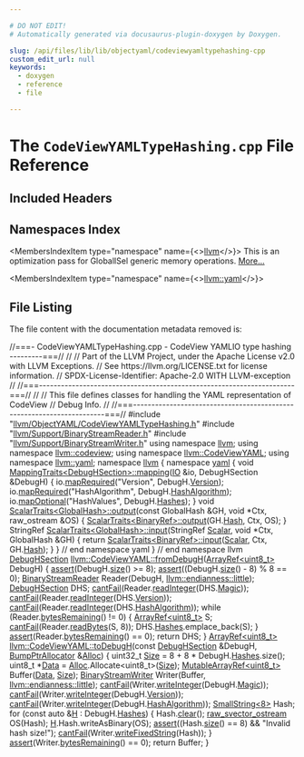 ```yaml
---

# DO NOT EDIT!
# Automatically generated via docusaurus-plugin-doxygen by Doxygen.

slug: /api/files/lib/lib/objectyaml/codeviewyamltypehashing-cpp
custom_edit_url: null
keywords:
  - doxygen
  - reference
  - file

---
```





# The `CodeViewYAMLTypeHashing.cpp` File Reference

<DoxygenPage pluginConfig={pluginConfig}>



## Included Headers

<IncludesList>
<IncludesListItem
  filePath="llvm/ObjectYAML/CodeViewYAMLTypeHashing.h"
  permalink="/docs/api/files/include/include/llvm/include/llvm/objectyaml/codeviewyamltypehashing-h"
  isLocal="true" />
<IncludesListItem
  filePath="llvm/Support/BinaryStreamReader.h"
  permalink="/docs/api/files/include/include/llvm/include/llvm/support/binarystreamreader-h"
  isLocal="true" />
<IncludesListItem
  filePath="llvm/Support/BinaryStreamWriter.h"
  permalink="/docs/api/files/include/include/llvm/include/llvm/support/binarystreamwriter-h"
  isLocal="true" />
</IncludesList>

## Namespaces Index

<MembersIndex>

<MembersIndexItem
  type="namespace"
  name={<><a href="/docs/api/namespaces/llvm">llvm</a></>}>
This is an optimization pass for GlobalISel generic memory operations. <a href="/docs/api/namespaces/llvm/#details">More...</a>
</MembersIndexItem>

<MembersIndexItem
  type="namespace"
  name={<><a href="/docs/api/namespaces/llvm/yaml">llvm::yaml</a></>}>
</MembersIndexItem>

</MembersIndex>


## File Listing

The file content with the documentation metadata removed is:

<ProgramListing>

<Link id="l00001" /><CodeLine lineNumber="1"><Highlight kind="comment">//===- CodeViewYAMLTypeHashing.cpp - CodeView YAMLIO type hashing ---------===//</Highlight><Highlight kind="normal"></Highlight></CodeLine>
<Link id="l00002" /><CodeLine lineNumber="2"><Highlight kind="normal"></Highlight><Highlight kind="comment">//</Highlight><Highlight kind="normal"></Highlight></CodeLine>
<Link id="l00003" /><CodeLine lineNumber="3"><Highlight kind="normal"></Highlight><Highlight kind="comment">// Part of the LLVM Project, under the Apache License v2.0 with LLVM Exceptions.</Highlight><Highlight kind="normal"></Highlight></CodeLine>
<Link id="l00004" /><CodeLine lineNumber="4"><Highlight kind="normal"></Highlight><Highlight kind="comment">// See https://llvm.org/LICENSE.txt for license information.</Highlight><Highlight kind="normal"></Highlight></CodeLine>
<Link id="l00005" /><CodeLine lineNumber="5"><Highlight kind="normal"></Highlight><Highlight kind="comment">// SPDX-License-Identifier: Apache-2.0 WITH LLVM-exception</Highlight><Highlight kind="normal"></Highlight></CodeLine>
<Link id="l00006" /><CodeLine lineNumber="6"><Highlight kind="normal"></Highlight><Highlight kind="comment">//</Highlight><Highlight kind="normal"></Highlight></CodeLine>
<Link id="l00007" /><CodeLine lineNumber="7"><Highlight kind="normal"></Highlight><Highlight kind="comment">//===----------------------------------------------------------------------===//</Highlight><Highlight kind="normal"></Highlight></CodeLine>
<Link id="l00008" /><CodeLine lineNumber="8"><Highlight kind="normal"></Highlight><Highlight kind="comment">//</Highlight><Highlight kind="normal"></Highlight></CodeLine>
<Link id="l00009" /><CodeLine lineNumber="9"><Highlight kind="normal"></Highlight><Highlight kind="comment">// This file defines classes for handling the YAML representation of CodeView</Highlight><Highlight kind="normal"></Highlight></CodeLine>
<Link id="l00010" /><CodeLine lineNumber="10"><Highlight kind="normal"></Highlight><Highlight kind="comment">// Debug Info.</Highlight><Highlight kind="normal"></Highlight></CodeLine>
<Link id="l00011" /><CodeLine lineNumber="11"><Highlight kind="normal"></Highlight><Highlight kind="comment">//</Highlight><Highlight kind="normal"></Highlight></CodeLine>
<Link id="l00012" /><CodeLine lineNumber="12"><Highlight kind="normal"></Highlight><Highlight kind="comment">//===----------------------------------------------------------------------===//</Highlight><Highlight kind="normal"></Highlight></CodeLine>
<Link id="l00013" /><CodeLine lineNumber="13"><Highlight kind="normal"></Highlight></CodeLine>
<Link id="l00014" /><CodeLine lineNumber="14"><Highlight kind="normal"></Highlight><Highlight kind="preprocessor">#include &quot;<a href="/docs/api/files/include/include/llvm/include/llvm/objectyaml/codeviewyamltypehashing-h">llvm/ObjectYAML/CodeViewYAMLTypeHashing.h</a>&quot;</Highlight><Highlight kind="normal"></Highlight></CodeLine>
<Link id="l00015" /><CodeLine lineNumber="15"><Highlight kind="normal"></Highlight></CodeLine>
<Link id="l00016" /><CodeLine lineNumber="16"><Highlight kind="normal"></Highlight><Highlight kind="preprocessor">#include &quot;<a href="/docs/api/files/include/include/llvm/include/llvm/support/binarystreamreader-h">llvm/Support/BinaryStreamReader.h</a>&quot;</Highlight><Highlight kind="normal"></Highlight></CodeLine>
<Link id="l00017" /><CodeLine lineNumber="17"><Highlight kind="normal"></Highlight><Highlight kind="preprocessor">#include &quot;<a href="/docs/api/files/include/include/llvm/include/llvm/support/binarystreamwriter-h">llvm/Support/BinaryStreamWriter.h</a>&quot;</Highlight><Highlight kind="normal"></Highlight></CodeLine>
<Link id="l00018" /><CodeLine lineNumber="18"><Highlight kind="normal"></Highlight></CodeLine>
<Link id="l00019" /><CodeLine lineNumber="19"><Highlight kind="normal"></Highlight><Highlight kind="keyword">using namespace </Highlight><Highlight kind="normal"><a href="/docs/api/namespaces/llvm">llvm</a>;</Highlight></CodeLine>
<Link id="l00020" /><CodeLine lineNumber="20"><Highlight kind="normal"></Highlight><Highlight kind="keyword">using namespace </Highlight><Highlight kind="normal"><a href="/docs/api/namespaces/llvm/codeview">llvm::codeview</a>;</Highlight></CodeLine>
<Link id="l00021" /><CodeLine lineNumber="21"><Highlight kind="normal"></Highlight><Highlight kind="keyword">using namespace </Highlight><Highlight kind="normal"><a href="/docs/api/namespaces/llvm/codeviewyaml">llvm::CodeViewYAML</a>;</Highlight></CodeLine>
<Link id="l00022" /><CodeLine lineNumber="22"><Highlight kind="normal"></Highlight><Highlight kind="keyword">using namespace </Highlight><Highlight kind="normal"><a href="/docs/api/namespaces/llvm/yaml">llvm::yaml</a>;</Highlight></CodeLine>
<Link id="l00023" /><CodeLine lineNumber="23"><Highlight kind="normal"></Highlight></CodeLine>
<Link id="l00024" /><CodeLine lineNumber="24"><Highlight kind="normal"></Highlight><Highlight kind="keyword">namespace </Highlight><Highlight kind="normal"><a href="/docs/api/namespaces/llvm">llvm</a> &#123;</Highlight></CodeLine>
<Link id="l00025" /><CodeLine lineNumber="25"><Highlight kind="normal"></Highlight><Highlight kind="keyword">namespace </Highlight><Highlight kind="normal"><a href="/docs/api/namespaces/llvm/yaml">yaml</a> &#123;</Highlight></CodeLine>
<Link id="l00026" /><CodeLine lineNumber="26"><Highlight kind="normal"></Highlight></CodeLine>
<Link id="l00027" /><CodeLine lineNumber="27"><Highlight kind="normal"></Highlight><Highlight kind="keywordtype">void</Highlight><Highlight kind="normal"> <a href="/docs/api/structs/llvm/yaml/mappingtraits">MappingTraits&lt;DebugHSection&gt;::mapping</a>(<a href="/docs/api/classes/llvm/yaml/io">IO</a> &amp;io, DebugHSection &amp;DebugH) &#123;</Highlight></CodeLine>
<Link id="l00028" /><CodeLine lineNumber="28"><Highlight kind="normal">  io.<a href="/docs/api/classes/llvm/yaml/io/#a76b59883a4b23c1cb5c5f55eac119f0d">mapRequired</a>(</Highlight><Highlight kind="stringliteral">&quot;Version&quot;</Highlight><Highlight kind="normal">, DebugH.<a href="/docs/api/structs/llvm/codeviewyaml/debughsection/#a987fed06b7cfb1095cd975117a2b6d65">Version</a>);</Highlight></CodeLine>
<Link id="l00029" /><CodeLine lineNumber="29"><Highlight kind="normal">  io.<a href="/docs/api/classes/llvm/yaml/io/#a76b59883a4b23c1cb5c5f55eac119f0d">mapRequired</a>(</Highlight><Highlight kind="stringliteral">&quot;HashAlgorithm&quot;</Highlight><Highlight kind="normal">, DebugH.<a href="/docs/api/structs/llvm/codeviewyaml/debughsection/#a656cb398ff8c7d0b041c9ed65e548c96">HashAlgorithm</a>);</Highlight></CodeLine>
<Link id="l00030" /><CodeLine lineNumber="30"><Highlight kind="normal">  io.<a href="/docs/api/classes/llvm/yaml/io/#a27dee5b4ee79b39bc614889a4186bbf5">mapOptional</a>(</Highlight><Highlight kind="stringliteral">&quot;HashValues&quot;</Highlight><Highlight kind="normal">, DebugH.<a href="/docs/api/structs/llvm/codeviewyaml/debughsection/#a1d6ca4055e86103346b265346fd067a1">Hashes</a>);</Highlight></CodeLine>
<Link id="l00031" /><CodeLine lineNumber="31"><Highlight kind="normal">&#125;</Highlight></CodeLine>
<Link id="l00032" /><CodeLine lineNumber="32"><Highlight kind="normal"></Highlight></CodeLine>
<Link id="l00033" /><CodeLine lineNumber="33"><Highlight kind="normal"></Highlight><Highlight kind="keywordtype">void</Highlight><Highlight kind="normal"> <a href="/docs/api/structs/llvm/yaml/scalartraits">ScalarTraits&lt;GlobalHash&gt;::output</a>(</Highlight><Highlight kind="keyword">const</Highlight><Highlight kind="normal"> GlobalHash &amp;GH, </Highlight><Highlight kind="keywordtype">void</Highlight><Highlight kind="normal"> &#42;Ctx,</Highlight></CodeLine>
<Link id="l00034" /><CodeLine lineNumber="34"><Highlight kind="normal">                                      raw&#95;ostream &amp;OS) &#123;</Highlight></CodeLine>
<Link id="l00035" /><CodeLine lineNumber="35"><Highlight kind="normal">  <a href="/docs/api/structs/llvm/yaml/scalartraits">ScalarTraits&lt;BinaryRef&gt;::output</a>(GH.<a href="/docs/api/structs/llvm/codeviewyaml/globalhash/#a4085d77e955c1ef12755ee40d47c4636">Hash</a>, Ctx, OS);</Highlight></CodeLine>
<Link id="l00036" /><CodeLine lineNumber="36"><Highlight kind="normal">&#125;</Highlight></CodeLine>
<Link id="l00037" /><CodeLine lineNumber="37"><Highlight kind="normal"></Highlight></CodeLine>
<Link id="l00038" /><CodeLine lineNumber="38"><Highlight kind="normal">StringRef <a href="/docs/api/structs/llvm/yaml/scalartraits">ScalarTraits&lt;GlobalHash&gt;::input</a>(StringRef <a href="/docs/api/namespaces/llvm/yaml/#a388c981224806a01d8de4172d5322d3daf60357a8d17e45793298323f1b372a74">Scalar</a>, </Highlight><Highlight kind="keywordtype">void</Highlight><Highlight kind="normal"> &#42;Ctx,</Highlight></CodeLine>
<Link id="l00039" /><CodeLine lineNumber="39"><Highlight kind="normal">                                          GlobalHash &amp;GH) &#123;</Highlight></CodeLine>
<Link id="l00040" /><CodeLine lineNumber="40"><Highlight kind="normal">  </Highlight><Highlight kind="keywordflow">return</Highlight><Highlight kind="normal"> <a href="/docs/api/structs/llvm/yaml/scalartraits">ScalarTraits&lt;BinaryRef&gt;::input</a>(<a href="/docs/api/namespaces/llvm/yaml/#a388c981224806a01d8de4172d5322d3daf60357a8d17e45793298323f1b372a74">Scalar</a>, Ctx, GH.<a href="/docs/api/structs/llvm/codeviewyaml/globalhash/#a4085d77e955c1ef12755ee40d47c4636">Hash</a>);</Highlight></CodeLine>
<Link id="l00041" /><CodeLine lineNumber="41"><Highlight kind="normal">&#125;</Highlight></CodeLine>
<Link id="l00042" /><CodeLine lineNumber="42"><Highlight kind="normal"></Highlight></CodeLine>
<Link id="l00043" /><CodeLine lineNumber="43"><Highlight kind="normal">&#125; </Highlight><Highlight kind="comment">// end namespace yaml</Highlight><Highlight kind="normal"></Highlight></CodeLine>
<Link id="l00044" /><CodeLine lineNumber="44"><Highlight kind="normal">&#125; </Highlight><Highlight kind="comment">// end namespace llvm</Highlight><Highlight kind="normal"></Highlight></CodeLine>
<Link id="l00045" /><CodeLine lineNumber="45"><Highlight kind="normal"></Highlight></CodeLine>
<Link id="l00046" /><CodeLine lineNumber="46" lineLink="/docs/api/namespaces/llvm/codeviewyaml/#ae656922d1c902f1107654bd1ae01501a"><Highlight kind="normal"><a href="/docs/api/structs/llvm/codeviewyaml/debughsection">DebugHSection</a> <a href="/docs/api/namespaces/llvm/codeviewyaml/#ae656922d1c902f1107654bd1ae01501a">llvm::CodeViewYAML::fromDebugH</a>(<a href="/docs/api/classes/llvm/arrayref">ArrayRef&lt;uint8&#95;t&gt;</a> DebugH) &#123;</Highlight></CodeLine>
<Link id="l00047" /><CodeLine lineNumber="47"><Highlight kind="normal">  <a href="/docs/api/files/lib/lib/target/lib/target/amdgpu/silowercontrolflow-cpp/#a4868c5d81c5ccc98c47aeab6244346a0">assert</a>(DebugH.<a href="/docs/api/classes/llvm/arrayref/#a85ffb6531d4cda988ea81f18d4e56fb7">size</a>() &gt;= 8);</Highlight></CodeLine>
<Link id="l00048" /><CodeLine lineNumber="48"><Highlight kind="normal">  <a href="/docs/api/files/lib/lib/target/lib/target/amdgpu/silowercontrolflow-cpp/#a4868c5d81c5ccc98c47aeab6244346a0">assert</a>((DebugH.<a href="/docs/api/classes/llvm/arrayref/#a85ffb6531d4cda988ea81f18d4e56fb7">size</a>() - 8) % 8 == 0);</Highlight></CodeLine>
<Link id="l00049" /><CodeLine lineNumber="49"><Highlight kind="normal"></Highlight></CodeLine>
<Link id="l00050" /><CodeLine lineNumber="50"><Highlight kind="normal">  <a href="/docs/api/classes/llvm/binarystreamreader">BinaryStreamReader</a> Reader(DebugH, <a href="/docs/api/namespaces/llvm/#ae1e26e57357947b25e392fd18ab000dbaaae6635e044ac56046b2893a529b5114">llvm::endianness::little</a>);</Highlight></CodeLine>
<Link id="l00051" /><CodeLine lineNumber="51"><Highlight kind="normal">  <a href="/docs/api/structs/llvm/codeviewyaml/debughsection">DebugHSection</a> DHS;</Highlight></CodeLine>
<Link id="l00052" /><CodeLine lineNumber="52"><Highlight kind="normal">  <a href="/docs/api/namespaces/llvm/#aa1e1474f15df639f0d874b21f15666f7">cantFail</a>(Reader.<a href="/docs/api/classes/llvm/binarystreamreader/#a6bb348b0b716cb9d060ecaef7a49dcc6">readInteger</a>(DHS.<a href="/docs/api/structs/llvm/codeviewyaml/debughsection/#ac5573d7e4b8cd1fdb66455023c30e7e1">Magic</a>));</Highlight></CodeLine>
<Link id="l00053" /><CodeLine lineNumber="53"><Highlight kind="normal">  <a href="/docs/api/namespaces/llvm/#aa1e1474f15df639f0d874b21f15666f7">cantFail</a>(Reader.<a href="/docs/api/classes/llvm/binarystreamreader/#a6bb348b0b716cb9d060ecaef7a49dcc6">readInteger</a>(DHS.<a href="/docs/api/structs/llvm/codeviewyaml/debughsection/#a987fed06b7cfb1095cd975117a2b6d65">Version</a>));</Highlight></CodeLine>
<Link id="l00054" /><CodeLine lineNumber="54"><Highlight kind="normal">  <a href="/docs/api/namespaces/llvm/#aa1e1474f15df639f0d874b21f15666f7">cantFail</a>(Reader.<a href="/docs/api/classes/llvm/binarystreamreader/#a6bb348b0b716cb9d060ecaef7a49dcc6">readInteger</a>(DHS.<a href="/docs/api/structs/llvm/codeviewyaml/debughsection/#a656cb398ff8c7d0b041c9ed65e548c96">HashAlgorithm</a>));</Highlight></CodeLine>
<Link id="l00055" /><CodeLine lineNumber="55"><Highlight kind="normal"></Highlight></CodeLine>
<Link id="l00056" /><CodeLine lineNumber="56"><Highlight kind="normal">  </Highlight><Highlight kind="keywordflow">while</Highlight><Highlight kind="normal"> (Reader.<a href="/docs/api/classes/llvm/binarystreamreader/#a81b49f753bf7db44da6cf4b0fc59b76e">bytesRemaining</a>() != 0) &#123;</Highlight></CodeLine>
<Link id="l00057" /><CodeLine lineNumber="57"><Highlight kind="normal">    <a href="/docs/api/classes/llvm/arrayref">ArrayRef&lt;uint8&#95;t&gt;</a> S;</Highlight></CodeLine>
<Link id="l00058" /><CodeLine lineNumber="58"><Highlight kind="normal">    <a href="/docs/api/namespaces/llvm/#aa1e1474f15df639f0d874b21f15666f7">cantFail</a>(Reader.<a href="/docs/api/classes/llvm/binarystreamreader/#a2d56063bcd6039c9372e485e609cf692">readBytes</a>(S, 8));</Highlight></CodeLine>
<Link id="l00059" /><CodeLine lineNumber="59"><Highlight kind="normal">    DHS.<a href="/docs/api/structs/llvm/codeviewyaml/debughsection/#a1d6ca4055e86103346b265346fd067a1">Hashes</a>.emplace&#95;back(S);</Highlight></CodeLine>
<Link id="l00060" /><CodeLine lineNumber="60"><Highlight kind="normal">  &#125;</Highlight></CodeLine>
<Link id="l00061" /><CodeLine lineNumber="61"><Highlight kind="normal">  <a href="/docs/api/files/lib/lib/target/lib/target/amdgpu/silowercontrolflow-cpp/#a4868c5d81c5ccc98c47aeab6244346a0">assert</a>(Reader.<a href="/docs/api/classes/llvm/binarystreamreader/#a81b49f753bf7db44da6cf4b0fc59b76e">bytesRemaining</a>() == 0);</Highlight></CodeLine>
<Link id="l00062" /><CodeLine lineNumber="62"><Highlight kind="normal">  </Highlight><Highlight kind="keywordflow">return</Highlight><Highlight kind="normal"> DHS;</Highlight></CodeLine>
<Link id="l00063" /><CodeLine lineNumber="63"><Highlight kind="normal">&#125;</Highlight></CodeLine>
<Link id="l00064" /><CodeLine lineNumber="64"><Highlight kind="normal"></Highlight></CodeLine>
<Link id="l00065" /><CodeLine lineNumber="65" lineLink="/docs/api/namespaces/llvm/codeviewyaml/#ad026ca61ae553f5da149349b2662e425"><Highlight kind="normal"><a href="/docs/api/classes/llvm/arrayref">ArrayRef&lt;uint8&#95;t&gt;</a> <a href="/docs/api/namespaces/llvm/codeviewyaml/#ad026ca61ae553f5da149349b2662e425">llvm::CodeViewYAML::toDebugH</a>(</Highlight><Highlight kind="keyword">const</Highlight><Highlight kind="normal"> <a href="/docs/api/structs/llvm/codeviewyaml/debughsection">DebugHSection</a> &amp;DebugH,</Highlight></CodeLine>
<Link id="l00066" /><CodeLine lineNumber="66"><Highlight kind="normal">                                               <a href="/docs/api/namespaces/llvm/#a8e612822d4ba7bb36c9c79582a567108">BumpPtrAllocator</a> &amp;<a href="/docs/api/namespaces/llvm/#a264176188c0aadccd3ca5b6929b5a2e1aea571dc00aef155a16d4e7e1861e1682">Alloc</a>) &#123;</Highlight></CodeLine>
<Link id="l00067" /><CodeLine lineNumber="67"><Highlight kind="normal">  uint32&#95;t <a href="/docs/api/files/lib/lib/analysis/inlineorder-cpp/#a7ee6f0cb51c3b9056199e9a0001fe8c3a6f6cb72d544962fa333e2e34ce64f719">Size</a> = 8 + 8 &#42; DebugH.<a href="/docs/api/structs/llvm/codeviewyaml/debughsection/#a1d6ca4055e86103346b265346fd067a1">Hashes</a>.size();</Highlight></CodeLine>
<Link id="l00068" /><CodeLine lineNumber="68"><Highlight kind="normal">  uint8&#95;t &#42;<a href="/docs/api/namespaces/llvm/#aa20539e89704d20b98b97e9c3feac934">Data</a> = <a href="/docs/api/namespaces/llvm/#a264176188c0aadccd3ca5b6929b5a2e1aea571dc00aef155a16d4e7e1861e1682">Alloc</a>.Allocate&lt;uint8&#95;t&gt;(<a href="/docs/api/files/lib/lib/analysis/inlineorder-cpp/#a7ee6f0cb51c3b9056199e9a0001fe8c3a6f6cb72d544962fa333e2e34ce64f719">Size</a>);</Highlight></CodeLine>
<Link id="l00069" /><CodeLine lineNumber="69"><Highlight kind="normal">  <a href="/docs/api/classes/llvm/mutablearrayref">MutableArrayRef&lt;uint8&#95;t&gt;</a> Buffer(<a href="/docs/api/namespaces/llvm/#aa20539e89704d20b98b97e9c3feac934">Data</a>, <a href="/docs/api/files/lib/lib/analysis/inlineorder-cpp/#a7ee6f0cb51c3b9056199e9a0001fe8c3a6f6cb72d544962fa333e2e34ce64f719">Size</a>);</Highlight></CodeLine>
<Link id="l00070" /><CodeLine lineNumber="70"><Highlight kind="normal">  <a href="/docs/api/classes/llvm/binarystreamwriter">BinaryStreamWriter</a> Writer(Buffer, <a href="/docs/api/namespaces/llvm/#ae1e26e57357947b25e392fd18ab000dbaaae6635e044ac56046b2893a529b5114">llvm::endianness::little</a>);</Highlight></CodeLine>
<Link id="l00071" /><CodeLine lineNumber="71"><Highlight kind="normal"></Highlight></CodeLine>
<Link id="l00072" /><CodeLine lineNumber="72"><Highlight kind="normal">  <a href="/docs/api/namespaces/llvm/#aa1e1474f15df639f0d874b21f15666f7">cantFail</a>(Writer.<a href="/docs/api/classes/llvm/binarystreamwriter/#a344647bc1c4a4b53334296eba145d408">writeInteger</a>(DebugH.<a href="/docs/api/structs/llvm/codeviewyaml/debughsection/#ac5573d7e4b8cd1fdb66455023c30e7e1">Magic</a>));</Highlight></CodeLine>
<Link id="l00073" /><CodeLine lineNumber="73"><Highlight kind="normal">  <a href="/docs/api/namespaces/llvm/#aa1e1474f15df639f0d874b21f15666f7">cantFail</a>(Writer.<a href="/docs/api/classes/llvm/binarystreamwriter/#a344647bc1c4a4b53334296eba145d408">writeInteger</a>(DebugH.<a href="/docs/api/structs/llvm/codeviewyaml/debughsection/#a987fed06b7cfb1095cd975117a2b6d65">Version</a>));</Highlight></CodeLine>
<Link id="l00074" /><CodeLine lineNumber="74"><Highlight kind="normal">  <a href="/docs/api/namespaces/llvm/#aa1e1474f15df639f0d874b21f15666f7">cantFail</a>(Writer.<a href="/docs/api/classes/llvm/binarystreamwriter/#a344647bc1c4a4b53334296eba145d408">writeInteger</a>(DebugH.<a href="/docs/api/structs/llvm/codeviewyaml/debughsection/#a656cb398ff8c7d0b041c9ed65e548c96">HashAlgorithm</a>));</Highlight></CodeLine>
<Link id="l00075" /><CodeLine lineNumber="75"><Highlight kind="normal">  <a href="/docs/api/classes/llvm/smallstring">SmallString&lt;8&gt;</a> Hash;</Highlight></CodeLine>
<Link id="l00076" /><CodeLine lineNumber="76"><Highlight kind="normal">  </Highlight><Highlight kind="keywordflow">for</Highlight><Highlight kind="normal"> (</Highlight><Highlight kind="keyword">const</Highlight><Highlight kind="normal"> </Highlight><Highlight kind="keyword">auto</Highlight><Highlight kind="normal"> &amp;<a href="/docs/api/files/lib/lib/support/md5-cpp/#ae42219072d798876e6b08e6b78614ff6">H</a> : DebugH.<a href="/docs/api/structs/llvm/codeviewyaml/debughsection/#a1d6ca4055e86103346b265346fd067a1">Hashes</a>) &#123;</Highlight></CodeLine>
<Link id="l00077" /><CodeLine lineNumber="77"><Highlight kind="normal">    Hash.<a href="/docs/api/classes/llvm/smallvectorimpl/#aac0ea55010b7b1a301e65a0baea057aa">clear</a>();</Highlight></CodeLine>
<Link id="l00078" /><CodeLine lineNumber="78"><Highlight kind="normal">    <a href="/docs/api/classes/llvm/raw-svector-ostream">raw&#95;svector&#95;ostream</a> OS(Hash);</Highlight></CodeLine>
<Link id="l00079" /><CodeLine lineNumber="79"><Highlight kind="normal">    <a href="/docs/api/files/lib/lib/support/md5-cpp/#ae42219072d798876e6b08e6b78614ff6">H</a>.Hash.writeAsBinary(OS);</Highlight></CodeLine>
<Link id="l00080" /><CodeLine lineNumber="80"><Highlight kind="normal">    <a href="/docs/api/files/lib/lib/target/lib/target/amdgpu/silowercontrolflow-cpp/#a4868c5d81c5ccc98c47aeab6244346a0">assert</a>((Hash.<a href="/docs/api/classes/llvm/smallvectortemplatecommon/#a1c479a8c434377c2b8cb056bdfdfc201">size</a>() == 8) &amp;&amp; </Highlight><Highlight kind="stringliteral">&quot;Invalid hash size!&quot;</Highlight><Highlight kind="normal">);</Highlight></CodeLine>
<Link id="l00081" /><CodeLine lineNumber="81"><Highlight kind="normal">    <a href="/docs/api/namespaces/llvm/#aa1e1474f15df639f0d874b21f15666f7">cantFail</a>(Writer.<a href="/docs/api/classes/llvm/binarystreamwriter/#ac9c2dc641243ad8170ac9c0e69545f37">writeFixedString</a>(Hash));</Highlight></CodeLine>
<Link id="l00082" /><CodeLine lineNumber="82"><Highlight kind="normal">  &#125;</Highlight></CodeLine>
<Link id="l00083" /><CodeLine lineNumber="83"><Highlight kind="normal">  <a href="/docs/api/files/lib/lib/target/lib/target/amdgpu/silowercontrolflow-cpp/#a4868c5d81c5ccc98c47aeab6244346a0">assert</a>(Writer.<a href="/docs/api/classes/llvm/binarystreamwriter/#a396d68393ffbcede5c0d7fd59c16f1c9">bytesRemaining</a>() == 0);</Highlight></CodeLine>
<Link id="l00084" /><CodeLine lineNumber="84"><Highlight kind="normal">  </Highlight><Highlight kind="keywordflow">return</Highlight><Highlight kind="normal"> Buffer;</Highlight></CodeLine>
<Link id="l00085" /><CodeLine lineNumber="85"><Highlight kind="normal">&#125;</Highlight></CodeLine>

</ProgramListing>


</DoxygenPage>
